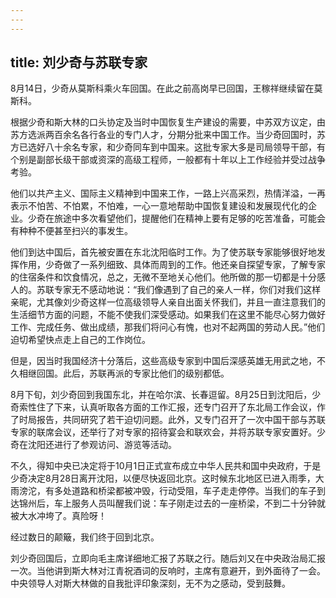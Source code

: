 ```yaml
---
---
---
```

title: 刘少奇与苏联专家
---





8月14日，少奇从莫斯科乘火车回国。在此之前高岗早已回国，王稼祥继续留在莫斯科。

根据少奇和斯大林的口头协定及当时中国恢复生产建设的需要，中苏双方议定，由苏方选派两百余名各行各业的专门人才，分期分批来中国工作。当少奇回国时，苏方已选好八十余名专家，和少奇同车到中国来。这批专家大多是司局领导干部，有个别是副部长级干部或资深的高级工程师，一般都有十年以上工作经验并受过战争考验。

他们以共产主义、国际主义精神到中国来工作，一路上兴高采烈，热情洋溢，一再表示不怕苦、不怕累，不怕难，一心一意地帮助中国恢复建设和发展现代化的企业。少奇在旅途中多次看望他们，提醒他们在精神上要有足够的吃苦准备，可能会有种种不便甚至扫兴的事发生。

他们到达中国后，首先被安置在东北沈阳临时工作。为了使苏联专家能够很好地发挥作用，少奇做了一系列细致、具体而周到的工作。他还亲自探望专家，了解专家的住宿条件和饮食情况，总之，无微不至地关心他们。他所做的那一切都是十分感人的。苏联专家无不感动地说：“我们像遇到了自己的亲人一样，你们对我们这样亲昵，尤其像刘少奇这样一位高级领导人亲自出面关怀我们，并且一直注意我们的生活细节方面的问题，不能不使我们深受感动。如果我们在这里不能尽心努力做好工作、完成任务、做出成绩，那我们将问心有愧，也对不起两国的劳动人民。”他们迫切希望快点走上自己的工作岗位。

但是，因当时我国经济十分落后，这些高级专家到中国后深感英雄无用武之地，不久相继回国。此后，苏联再派的专家比他们的级别都低。

8月下旬，刘少奇回到我国东北，并在哈尔滨、长春逗留。8月25日到沈阳后，少奇索性住了下来，认真听取各方面的工作汇报，还专门召开了东北局工作会议，作了时局报告，共同研究了若干迫切问题。此外，又专门召开了一次中国干部与苏联专家的联席会议，还举行了对专家的招待宴会和联欢会，并将苏联专家安置好。少奇在沈阳还进行了参观访问、游览等活动。

不久，得知中央已决定将于10月1日正式宣布成立中华人民共和国中央政府，于是少奇决定8月28日离开沈阳，以便尽快返回北京。这时候东北地区已进入雨季，大雨滂沱，有多处道路和桥梁都被冲毁，行动受阻，车子走走停停。当我们的车子到达锦州后，车上服务人员叫醒我们说：车子刚走过去的一座桥梁，不到二十分钟就被大水冲垮了。真险呀！

经过数日的颠簸，我们终于回到北京。

刘少奇回国后，立即向毛主席详细地汇报了苏联之行。随后刘又在中央政治局汇报一次。当他讲到斯大林对江青祝酒词的反响时，主席有意避开，到外面待了一会。中央领导人对斯大林做的自我批评印象深刻，无不为之感动，受到鼓舞。
